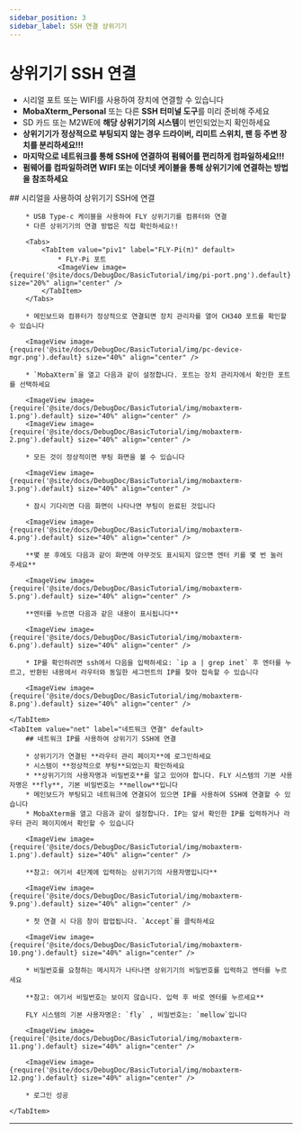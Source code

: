 ```yaml
---
sidebar_position: 3
sidebar_label: SSH 연결 상위기기
---
```


# 상위기기 SSH 연결

* 시리얼 포트 또는 WIFI를 사용하여 장치에 연결할 수 있습니다
* **MobaXterm_Personal** 또는 다른 **SSH 터미널 도구**를 미리 준비해 주세요
* SD 카드 또는 M2WE에 **해당 상위기기의 시스템**이 번인되었는지 확인하세요
* **상위기기가 정상적으로 부팅되지 않는 경우 드라이버, 리미트 스위치, 팬 등 주변 장치를 분리하세요!!!**
* **마지막으로 네트워크를 통해 SSH에 연결하여 펌웨어를 편리하게 컴파일하세요!!!**
* **펌웨어를 컴파일하려면 WIFI 또는 이더넷 케이블을 통해 상위기기에 연결하는 방법을 참조하세요**

<Tabs>
    <TabItem value="serial" label="시리얼 연결" default>
        ## 시리얼을 사용하여 상위기기 SSH에 연결

        * USB Type-c 케이블을 사용하여 FLY 상위기기를 컴퓨터와 연결
        * 다른 상위기기의 연결 방법은 직접 확인하세요!!

        <Tabs>
            <TabItem value="piv1" label="FLY-Pi(π)" default>
                * FLY-Pi 포트
                <ImageView image={require('@site/docs/DebugDoc/BasicTutorial/img/pi-port.png').default} size="20%" align="center" />
            </TabItem>
        </Tabs>

        * 메인보드와 컴퓨터가 정상적으로 연결되면 장치 관리자를 열어 CH340 포트를 확인할 수 있습니다

        <ImageView image={require('@site/docs/DebugDoc/BasicTutorial/img/pc-device-mgr.png').default} size="40%" align="center" />

        * `MobaXterm`을 열고 다음과 같이 설정합니다. 포트는 장치 관리자에서 확인한 포트를 선택하세요

        <ImageView image={require('@site/docs/DebugDoc/BasicTutorial/img/mobaxterm-1.png').default} size="40%" align="center" />
        <ImageView image={require('@site/docs/DebugDoc/BasicTutorial/img/mobaxterm-2.png').default} size="40%" align="center" />

        * 모든 것이 정상적이면 부팅 화면을 볼 수 있습니다

        <ImageView image={require('@site/docs/DebugDoc/BasicTutorial/img/mobaxterm-3.png').default} size="40%" align="center" />

        * 잠시 기다리면 다음 화면이 나타나면 부팅이 완료된 것입니다

        <ImageView image={require('@site/docs/DebugDoc/BasicTutorial/img/mobaxterm-4.png').default} size="40%" align="center" />

        **몇 분 후에도 다음과 같이 화면에 아무것도 표시되지 않으면 엔터 키를 몇 번 눌러 주세요**

        <ImageView image={require('@site/docs/DebugDoc/BasicTutorial/img/mobaxterm-5.png').default} size="40%" align="center" />

        **엔터를 누르면 다음과 같은 내용이 표시됩니다**

        <ImageView image={require('@site/docs/DebugDoc/BasicTutorial/img/mobaxterm-6.png').default} size="40%" align="center" />

        * IP를 확인하려면 ssh에서 다음을 입력하세요: `ip a | grep inet` 후 엔터를 누르고, 반환된 내용에서 라우터와 동일한 세그먼트의 IP를 찾아 접속할 수 있습니다

        <ImageView image={require('@site/docs/DebugDoc/BasicTutorial/img/mobaxterm-8.png').default} size="40%" align="center" />

    </TabItem>
    <TabItem value="net" label="네트워크 연결" default>
        ## 네트워크 IP를 사용하여 상위기기 SSH에 연결

        * 상위기기가 연결된 **라우터 관리 페이지**에 로그인하세요
        * 시스템이 **정상적으로 부팅**되었는지 확인하세요
        * **상위기기의 사용자명과 비밀번호**를 알고 있어야 합니다. FLY 시스템의 기본 사용자명은 **fly**, 기본 비밀번호는 **mellow**입니다
        * 메인보드가 부팅되고 네트워크에 연결되어 있으면 IP를 사용하여 SSH에 연결할 수 있습니다
        * MobaXterm을 열고 다음과 같이 설정합니다. IP는 앞서 확인한 IP를 입력하거나 라우터 관리 페이지에서 확인할 수 있습니다

        <ImageView image={require('@site/docs/DebugDoc/BasicTutorial/img/mobaxterm-1.png').default} size="40%" align="center" />

        **참고: 여기서 4단계에 입력하는 상위기기의 사용자명입니다**

        <ImageView image={require('@site/docs/DebugDoc/BasicTutorial/img/mobaxterm-9.png').default} size="40%" align="center" />

        * 첫 연결 시 다음 창이 팝업됩니다. `Accept`를 클릭하세요

        <ImageView image={require('@site/docs/DebugDoc/BasicTutorial/img/mobaxterm-10.png').default} size="40%" align="center" />

        * 비밀번호를 요청하는 메시지가 나타나면 상위기기의 비밀번호를 입력하고 엔터를 누르세요

        **참고: 여기서 비밀번호는 보이지 않습니다. 입력 후 바로 엔터를 누르세요**

        FLY 시스템의 기본 사용자명은: `fly` , 비밀번호는: `mellow`입니다

        <ImageView image={require('@site/docs/DebugDoc/BasicTutorial/img/mobaxterm-11.png').default} size="40%" align="center" />

        <ImageView image={require('@site/docs/DebugDoc/BasicTutorial/img/mobaxterm-12.png').default} size="40%" align="center" />

        * 로그인 성공

    </TabItem>
</Tabs>

----